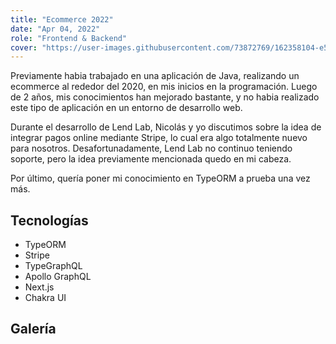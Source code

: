 ```yaml
---
title: "Ecommerce 2022"
date: "Apr 04, 2022"
role: "Frontend & Backend"
cover: "https://user-images.githubusercontent.com/73872769/162358104-e56cc437-2b07-42af-aff3-f4abe706672b.png"
---
```


Previamente habia trabajado en una aplicación de Java, realizando un ecommerce al rededor del 2020, en mis inicios en la programación. Luego de 2 años, mis conocimientos han mejorado bastante, y no habia realizado este tipo de aplicación en un entorno de desarrollo web.

Durante el desarrollo de Lend Lab, Nicolás y yo discutimos sobre la idea de integrar pagos online mediante Stripe, lo cual era algo totalmente nuevo para nosotros. Desafortunadamente, Lend Lab no continuo teniendo soporte, pero la idea previamente mencionada quedo en mi cabeza.

Por último, quería poner mi conocimiento en TypeORM a prueba una vez más.

## Tecnologías

- TypeORM
- Stripe
- TypeGraphQL
- Apollo GraphQL
- Next.js
- Chakra UI

## Galería

<GalleryImage
  image="https://user-images.githubusercontent.com/73872769/162358104-e56cc437-2b07-42af-aff3-f4abe706672b.png"
  alt="inicio"
  caption="Pagina de incio"
/>

<GalleryImage
  image="https://user-images.githubusercontent.com/73872769/162357988-7940e5bc-911b-4acb-9cfb-e9f889fa5752.png"
  alt="productos"
  caption="List de productos"
/>

<GalleryImage
  image="https://user-images.githubusercontent.com/73872769/162358130-54f7268c-684a-4c8d-a85d-bf4f115a0aa6.png"
  alt="producto"
  caption="Un solo producto"
/>

<GalleryImage
  image="https://user-images.githubusercontent.com/73872769/162358156-668dfd1a-2679-451d-891c-8122a48df8ee.png"
  alt="carrito"
  caption="El carrito de compras del usuario"
/>

<GalleryImage
  image="https://user-images.githubusercontent.com/73872769/162358174-b7fca290-feb6-4c8e-8e76-4683b8250b98.png"
  alt="pago de stripe"
  caption="El pago en Stripe"
/>

<GalleryImage
  image="https://user-images.githubusercontent.com/73872769/162358195-ce104a0e-2dca-4b16-bac9-33deb367a66b.png"
  alt="pago exitoso"
  caption="Pago exitoso"
/>

<GalleryImage image="https://user-images.githubusercontent.com/73872769/162358211-663517e6-9a7a-40c4-a103-df86359f4905.png" alt="ordenes" caption="Las ordenes del usuario" />
